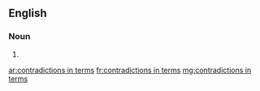 ==English==

===Noun===
{{head|en|noun plural form|head=[[contradiction]]s in [[term]]s}}

# {{plural of|contradiction in terms|lang=en}}

[[ar:contradictions in terms]]
[[fr:contradictions in terms]]
[[mg:contradictions in terms]]